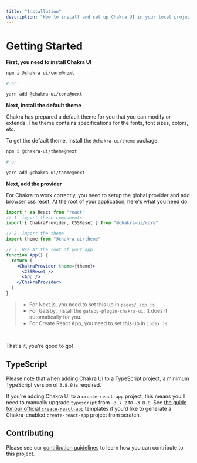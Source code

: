 ```yaml
---
title: "Installation"
description: "How to install and set up Chakra UI in your local project"
---
```


# Getting Started

**First, you need to install Chakra UI**

```bash
npm i @chakra-ui/core@next

# or

yarn add @chakra-ui/core@next
```

**Next, install the default theme**

Chakra has prepared a default theme for you that you can modify or extends. The
theme contains specifications for the fonts, font sizes, colors, etc.

To get the default theme, install the `@chakra-ui/theme` package.

```bash
npm i @chakra-ui/theme@next

# or

yarn add @chakra-ui/theme@next
```

**Next, add the provider**

For Chakra to work correctly, you need to setup the global provider and add
browser css reset. At the root of your application, here's what you need do:

```jsx live=false
import * as React from "react"
// 1. import these components
import { ChakraProvider, CSSReset } from "@chakra-ui/core"

// 2. import the theme
import theme from "@chakra-ui/theme"

// 3. Use at the root of your app
function App() {
  return (
    <ChakraProvider theme={theme}>
      <CSSReset />
      <App />
    </ChakraProvider>
  )
}
```

> - For Next.js, you need to set this up in `pages/_app.js`
> - For Gatsby, install the `gatsby-plugin-chakra-ui`. It does it automatically
>   for you.
> - For Create React App, you need to set this up in `index.js`

<br />

That's it, you're good to go!

## TypeScript

Please note that when adding Chakra UI to a TypeScript project, a minimum
TypeScript version of `3.8.0` is required.

If you're adding Chakra UI to a `create-react-app` project, this means you'll
need to manually upgrade `typescript` from `~3.7.2` to `~3.8.0`. See
[the guide for our official `create-react-app`](../guides/cra-templates)
templates if you'd like to generate a Chakra-enabled `create-react-app` project
from scratch.

## Contributing

Please see our [contribution guidelines](/contributing) to learn how you can
contribute to this project.
